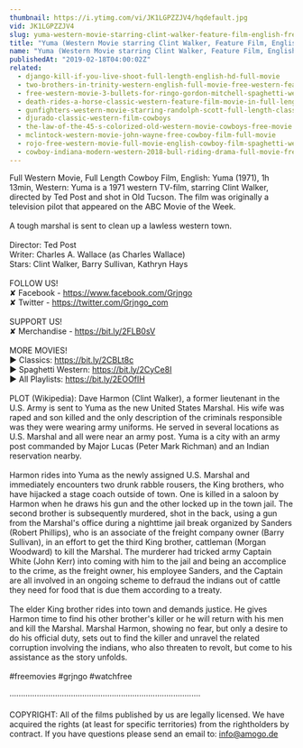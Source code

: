 ```yaml
---
thumbnail: https://i.ytimg.com/vi/JK1LGPZZJV4/hqdefault.jpg
vid: JK1LGPZZJV4
slug: yuma-western-movie-starring-clint-walker-feature-film-english-free-movie-full-length-youtube
title: "Yuma (Western Movie starring Clint Walker, Feature Film, English, Free Movie, Full Length, YouTube)"
name: "Yuma (Western Movie starring Clint Walker, Feature Film, English, Free Movie, Full Length, YouTube)"
publishedAt: "2019-02-18T04:00:02Z"
related:
  - django-kill-if-you-live-shoot-full-length-english-hd-full-movie
  - two-brothers-in-trinity-western-english-full-movie-free-western-feature-film-spaghetti-western
  - free-western-movie-3-bullets-for-ringo-gordon-mitchell-spaghetti-western-full-youtube-movie
  - death-rides-a-horse-classic-western-feature-film-movie-in-full-length-full-movies-for-free
  - gunfighters-western-movie-starring-randolph-scott-full-length-classic-feature-film-english
  - djurado-classic-western-film-cowboys
  - the-law-of-the-45-s-colorized-old-western-movie-cowboys-free-movie
  - mclintock-western-movie-john-wayne-free-cowboy-film-full-movie
  - rojo-free-western-movie-full-movie-english-cowboy-film-spaghetti-western
  - cowboy-indiana-modern-western-2018-bull-riding-drama-full-movie-free-feature-film-hd
---
```


Full Western Movie, Full Length Cowboy Film, English: Yuma (1971), 1h 13min, Western: Yuma is a 1971 western TV-film, starring Clint Walker, directed by Ted Post and shot in Old Tucson. The film was originally a television pilot that appeared on the ABC Movie of the Week.<br />
<br />
A tough marshal is sent to clean up a lawless western town.<br />
<br />
Director: Ted Post<br />
Writer: Charles A. Wallace (as Charles Wallace)<br />
Stars: Clint Walker, Barry Sullivan, Kathryn Hays<br />
<br />
FOLLOW US!<br />
✘ Facebook - https://www.facebook.com/Grjngo<br />
✘ Twitter - https://twitter.com/Grjngo_com<br />
<br />
SUPPORT US!<br />
✘ Merchandise - https://bit.ly/2FLB0sV<br />
<br />
MORE MOVIES! <br />
► Classics: https://bit.ly/2CBLt8c <br />
► Spaghetti Western: https://bit.ly/2CyCe8I <br />
► All Playlists: https://bit.ly/2EOOfIH <br />
<br />
PLOT (Wikipedia): Dave Harmon (Clint Walker), a former lieutenant in the U.S. Army is sent to Yuma as the new United States Marshal. His wife was raped and son killed and the only description of the criminals responsible was they were wearing army uniforms. He served in several locations as U.S. Marshal and all were near an army post. Yuma is a city with an army post commanded by Major Lucas (Peter Mark Richman) and an Indian reservation nearby.<br />
<br />
Harmon rides into Yuma as the newly assigned U.S. Marshal and immediately encounters two drunk rabble rousers, the King brothers, who have hijacked a stage coach outside of town. One is killed in a saloon by Harmon when he draws his gun and the other locked up in the town jail. The second brother is subsequently murdered, shot in the back, using a gun from the Marshal's office during a nighttime jail break organized by Sanders (Robert Phillips), who is an associate of the freight company owner (Barry Sullivan), in an effort to get the third King brother, cattleman (Morgan Woodward) to kill the Marshal. The murderer had tricked army Captain White (John Kerr) into coming with him to the jail and being an accomplice to the crime, as the freight owner, his employee Sanders, and the Captain are all involved in an ongoing scheme to defraud the indians out of cattle they need for food that is due them according to a treaty.<br />
<br />
The elder King brother rides into town and demands justice. He gives Harmon time to find his other brother's killer or he will return with his men and kill the Marshal. Marshal Harmon, showing no fear, but only a desire to do his official duty, sets out to find the killer and unravel the related corruption involving the indians, who also threaten to revolt, but come to his assistance as the story unfolds.<br />
<br />
#freemovies #grjngo #watchfree<br />
<br />
····················································································<br />
<br />
COPYRIGHT: All of the films published by us are legally licensed. We have acquired the rights (at least for specific territories) from the rightholders by contract. If you have questions please send an email to: info@amogo.de